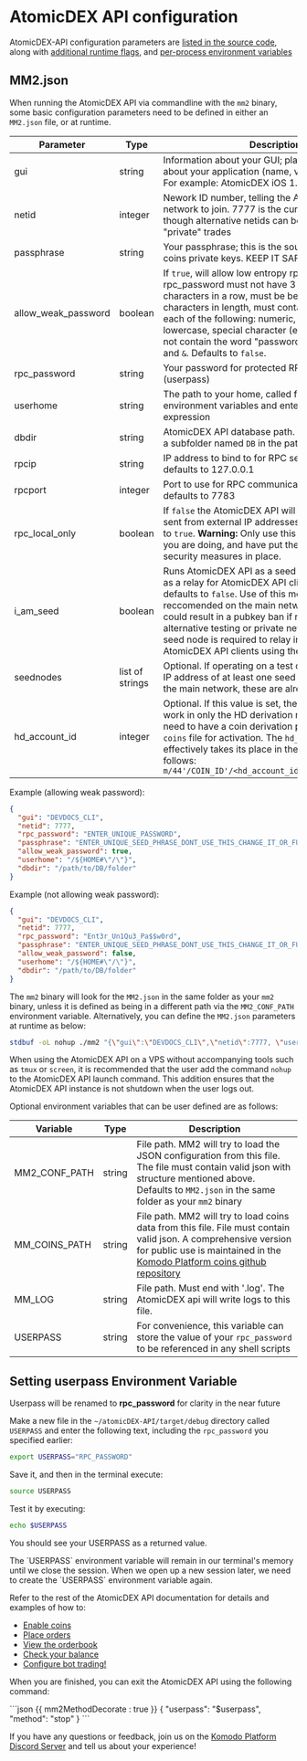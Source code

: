 # AtomicDEX API configuration

AtomicDEX-API configuration parameters are [listed in the source code](https://github.com/KomodoPlatform/atomicDEX-API/blob/mm2.1/mm2src/mm2.rs#L126), along with [additional runtime flags](https://github.com/KomodoPlatform/atomicDEX-API/blob/mm2.1/mm2src/mm2.rs#L115), and [per-process environment variables](https://github.com/KomodoPlatform/atomicDEX-API/blob/mm2.1/mm2src/mm2.rs#L171)

## MM2.json

When running the AtomicDEX API via commandline with the `mm2` binary, some basic configuration parameters need to be defined in either an `MM2.json` file, or at runtime.

| Parameter           | Type            | Description                                                                                                                                                                                                                                                                                                                                                                                       |
| ------------------- | --------------- | ------------------------------------------------------------------------------------------------------------------------------------------------------------------------------------------------------------------------------------------------------------------------------------------------------------------------------------------------------------------------------------------------- |
| gui                 | string          | Information about your GUI; place essential info about your application (name, version, etc.) here. For example: AtomicDEX iOS 1.0.1                                                                                                                                                                                                                                                              |
| netid               | integer         | Nework ID number, telling the AtomicDEX API which network to join. 7777 is the current main network, though alternative netids can be used for testing or "private" trades                                                                                                                                                                                                                        |
| passphrase          | string          | Your passphrase; this is the source of each of your coins private keys. KEEP IT SAFE!                                                                                                                                                                                                                                                                                                             |
| allow_weak_password | boolean         | If `true`, will allow low entropy rpc_password. If `false` rpc_password must not have 3 of the same characters in a row, must be between 8-32 characters in length, must contain at least one of each of the following: numeric, uppercase, lowercase, special character (e.g. !#$\*). It also can not contain the word "password", or the chars `<`, `>`, and `&`. Defaults to `false`.          |
| rpc_password        | string          | Your password for protected RPC methods (userpass)                                                                                                                                                                                                                                                                                                                                                |
| userhome            | string          | The path to your home, called from your environment variables and entered as a regular expression                                                                                                                                                                                                                                                                                                 |
| dbdir               | string          | AtomicDEX API database path. Optional, defaults to a subfolder named `DB` in the path of your `mm2` binary                                                                                                                                                                                                                                                                                        |
| rpcip               | string          | IP address to bind to for RPC server. Optional, defaults to 127.0.0.1                                                                                                                                                                                                                                                                                                                             |
| rpcport             | integer         | Port to use for RPC communication. Optional, defaults to 7783                                                                                                                                                                                                                                                                                                                                     |
| rpc_local_only      | boolean         | If `false` the AtomicDEX API will allow rpc methods sent from external IP addresses. Optional, defaults to `true`. **Warning:** Only use this if you know what you are doing, and have put the appropriate security measures in place.                                                                                                                                                            |
| i_am_seed           | boolean         | Runs AtomicDEX API as a seed node mode (acting as a relay for AtomicDEX API clients). Optional, defaults to `false`. Use of this mode is not reccomended on the main network (7777) as it could result in a pubkey ban if non-compliant. on alternative testing or private networks, at least one seed node is required to relay information to other AtomicDEX API clients using the same netID. |
| seednodes           | list of strings | Optional. If operating on a test or private netID, the IP address of at least one seed node is required (on the main network, these are already hardcoded)                                                                                                                                                                                                                                        |
| hd_account_id       | integer         | Optional. If this value is set, the AtomicDEX-API will work in only the HD derivation mode, coins will need to have a coin derivation path entry in the `coins` file for activation. The `hd_account_id` value effectively takes its place in the full derivation as follows: `m/44'/COIN_ID'/<hd_account_id>'/CHAIN/ADDRESS_ID`                                                                  |

Example (allowing weak password):

```json
{
  "gui": "DEVDOCS_CLI",
  "netid": 7777,
  "rpc_password": "ENTER_UNIQUE_PASSWORD",
  "passphrase": "ENTER_UNIQUE_SEED_PHRASE_DONT_USE_THIS_CHANGE_IT_OR_FUNDS_NOT_SAFU",
  "allow_weak_password": true,
  "userhome": "/${HOME#\"/\"}",
  "dbdir": "/path/to/DB/folder"
}
```

Example (not allowing weak password):

```json
{
  "gui": "DEVDOCS_CLI",
  "netid": 7777,
  "rpc_password": "Ent3r_Un1Qu3_Pa$$w0rd",
  "passphrase": "ENTER_UNIQUE_SEED_PHRASE_DONT_USE_THIS_CHANGE_IT_OR_FUNDS_NOT_SAFU",
  "allow_weak_password": false,
  "userhome": "/${HOME#\"/\"}",
  "dbdir": "/path/to/DB/folder"
}
```

The `mm2` binary will look for the `MM2.json` in the same folder as your `mm2` binary, unless it is defined as being in a different path via the `MM2_CONF_PATH` environment variable.
Alternatively, you can define the `MM2.json` parameters at runtime as below:

```bash
stdbuf -oL nohup ./mm2 "{\"gui\":\"DEVDOCS_CLI\",\"netid\":7777, \"userhome\":\"/${HOME#"/"}\", \"passphrase\":\"ENTER_UNIQUE_SEED_PHRASE_DONT_USE_THIS_CHANGE_IT_FUNDS_OR_NOT_SAFU\", \"rpc_password\":\"Ent3r_Un1Qu3_Pa$$w0rd\"}" &
```

<Note>

When using the AtomicDEX API on a VPS without accompanying tools such as `tmux` or `screen`, it is recommended that the user add the command `nohup` to the AtomicDEX API launch command. This addition ensures that the AtomicDEX API instance is not shutdown when the user logs out.

Optional environment variables that can be user defined are as follows:

| Variable      | Type   | Description                                                                                                                                                                                                                                               |
| ------------- | ------ | --------------------------------------------------------------------------------------------------------------------------------------------------------------------------------------------------------------------------------------------------------- |
| MM2_CONF_PATH | string | File path. MM2 will try to load the JSON configuration from this file. The file must contain valid json with structure mentioned above. Defaults to `MM2.json` in the same folder as your `mm2` binary                                                    |
| MM_COINS_PATH | string | File path. MM2 will try to load coins data from this file. File must contain valid json. A comprehensive version for public use is maintained in the [Komodo Platform coins github repository](https://github.com/KomodoPlatform/coins/blob/master/coins) |
| MM_LOG        | string | File path. Must end with '.log'. The AtomicDEX api will write logs to this file.                                                                                                                                                                          |
| USERPASS      | string | For convenience, this variable can store the value of your `rpc_password` to be referenced in any shell scripts                                                                                                                                           |

</Note>

## Setting userpass Environment Variable

<Note>
  Userpass will be renamed to <b>rpc_password</b> for clarity in the near future
</Note>

Make a new file in the `~/atomicDEX-API/target/debug` directory called `USERPASS` and enter the following text, including the `rpc_password` you specified earlier:

```bash
export USERPASS="RPC_PASSWORD"
```

Save it, and then in the terminal execute:

```bash
source USERPASS
```

Test it by executing:

```bash
echo $USERPASS
```

You should see your USERPASS as a returned value.

<Note>
  The `USERPASS` environment variable will remain in our terminal's memory until
  we close the session. When we open up a new session later, we need to create
  the `USERPASS` environment variable again.
</Note>

Refer to the rest of the AtomicDEX API documentation for details and examples of how to:

- [Enable coins](/atomicdex/api/legacy/coin_activation)
- [Place orders](/atomicdex/api/legacy/buy)
- [View the orderbook](/atomicdex/api/legacy/orderbook)
- [Check your balance](/atomicdex/api/legacy/my_balance)
- [Configure bot trading!](/atomicdex/api/v20/start_simple_market_maker_bot)

When you are finished, you can exit the AtomicDEX API using the following command:

<CodeGroup title="" tag="POST" label="stop">
```json {{ mm2MethodDecorate : true }}
{
  "userpass": "$userpass",
  "method": "stop"
}
```
</CodeGroup>

If you have any questions or feedback, join us on the [Komodo Platform Discord Server](https://komodoplatform.com/discord) and tell us about your experience!
